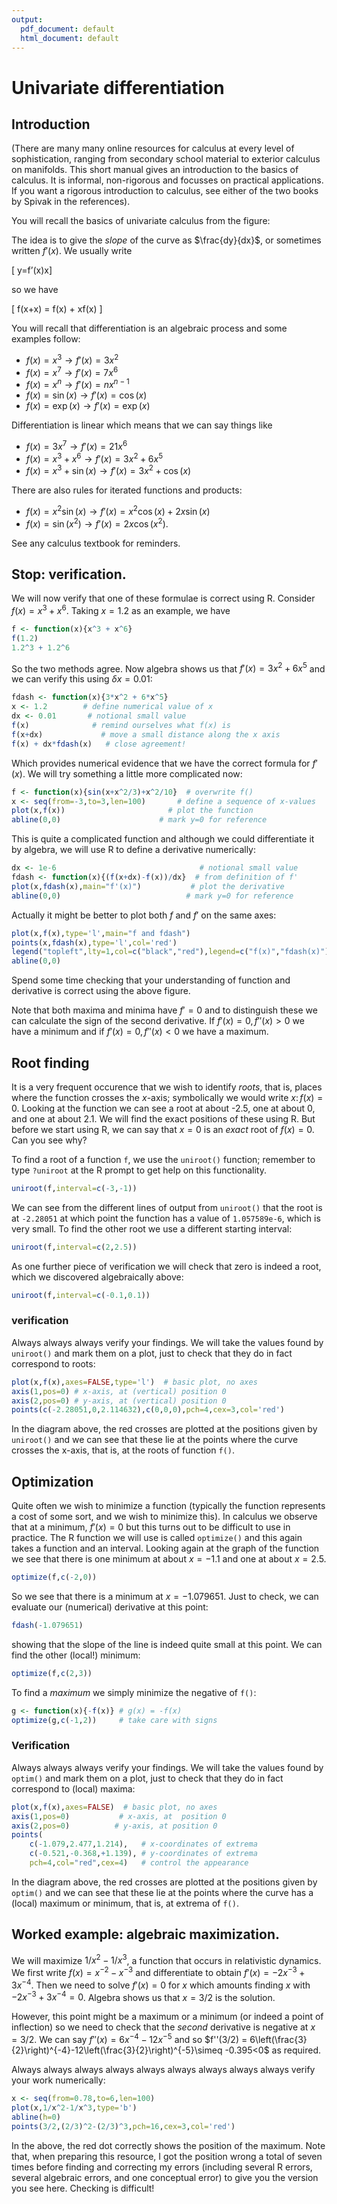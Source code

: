 ```yaml
---
output:
  pdf_document: default
  html_document: default
---
```

#  Univariate differentiation {#calculus}

\newcommand{\prob}[1]{\operatorname{\mathrm{Prob}}\left({#1}\right)}
\newcommand{\like}[1]{\operatorname{\mathcal{L}}\left(#1\right)}
\newcommand{\supp}[1]{\operatorname{\mathcal{S}}\left(#1\right)}

\newcommand{\likeval}{\mathcal{L}}
\newcommand{\suppval}{\mathcal{S}}


## Introduction

(There are many many online resources for calculus at every level of
sophistication, ranging from secondary school material to exterior
calculus on manifolds.  This short manual gives an introduction to the
basics of calculus.  It is informal, non-rigorous and focusses on
practical applications.  If you want a rigorous introduction to
calculus, see either of the two books by Spivak in the references).

You will recall the basics of univariate calculus from the figure:

\includegraphics{calculus1}

The idea is to give the *slope* of the curve as $\frac{dy}{dx}$, or
sometimes written $f'(x)$.  We usually write

\[
\delta y=f'(x)\delta x\]

so we have

\[
f(x+\delta x) = f(x) + \delta x\times f(x)\qquad\mbox{to first order}
\]

You will recall that differentiation is an
algebraic process and some examples follow:


* $f(x)=x^3\longrightarrow f'(x)=3x^2$
* $f(x)=x^7\longrightarrow f'(x)=7x^6$
* $f(x)=x^n\longrightarrow f'(x)=nx^{n-1}$
* $f(x)=\sin(x)\longrightarrow f'(x)=\cos(x)$
* $f(x)=\exp(x)\longrightarrow f'(x)=\exp(x)$

Differentiation is linear which means that we can say things like

* $f(x)=3x^7\longrightarrow f'(x)=21x^6$
* $f(x)=x^3+x^6\longrightarrow f'(x)=3x^2+6x^5$
* $f(x)=x^3+\sin(x)\longrightarrow f'(x)=3x^2+\cos(x)$


There are also rules for iterated functions and products:

* $f(x) = x^2\sin(x)\longrightarrow f'(x)=x^2\cos(x) + 2x\sin(x)$
* $f(x) = \sin(x^2)\longrightarrow f'(x)=2x\cos(x^2)$.

See any calculus textbook for reminders.



## Stop: verification.

We will now verify that one of these formulae is correct using R.
Consider $f(x)=x^3+x^6$.  Taking $x=1.2$ as an example, we have

```r
f <- function(x){x^3 + x^6}
f(1.2)
1.2^3 + 1.2^6
```

So the two methods agree.  Now algebra shows us that $f'(x)=3x^2+6x^5$
and we can verify this using $\delta x=0.01$:

```r
fdash <- function(x){3*x^2 + 6*x^5}
x <- 1.2        # define numerical value of x
dx <- 0.01       # notional small value
f(x)              # remind ourselves what f(x) is
f(x+dx)             # move a small distance along the x axis
f(x) + dx*fdash(x)   # close agreement!
```

Which provides numerical evidence that we have the correct formula for
$f'(x)$.  We will try something a little more complicated now:


```r
f <- function(x){sin(x+x^2/3)+x^2/10}  # overwrite f()
x <- seq(from=-3,to=3,len=100)       # define a sequence of x-values 
plot(x,f(x))                       # plot the function
abline(0,0)                      # mark y=0 for reference
```

This is quite a complicated function and although we could
differentiate it by algebra, we will use R to define a derivative
numerically:

```r
dx <- 1e-6                                # notional small value
fdash <- function(x){(f(x+dx)-f(x))/dx}  # from definition of f'
plot(x,fdash(x),main="f'(x)")           # plot the derivative
abline(0,0)                            # mark y=0 for reference
```

Actually it might be  better to plot both $f$ and $f'$ on the same axes:


```r
plot(x,f(x),type='l',main="f and fdash")
points(x,fdash(x),type='l',col='red')
legend("topleft",lty=1,col=c("black","red"),legend=c("f(x)","fdash(x)"))
abline(0,0)
```

Spend some time checking that your understanding of function and
derivative is correct using the above figure.

Note that both maxima and minima have $f'=0$ and to distinguish these
we can calculate the sign of the second derivative.  If $f'(x)=0,
f''(x)>0$ we have a minimum and if $f'(x)=0,f''(x)<0$ we have a
maximum.

## Root finding

It is a very frequent occurence that we wish to identify *roots*, that
is, places where the function crosses the $x$-axis; symbolically we
would write $x\colon f(x)=0$.  Looking at the function we can see a
root at about -2.5, one at about 0, and one at about 2.1.  We will
find the exact positions of these using R.  But before we start using
R, we can say that $x=0$ is an _exact_ root of $f(x)=0$.  Can you see
why?

To find a root of a function `f`, we use the `uniroot()`
function; remember to type `?uniroot` at the R prompt to get help
on this functionality.

```r
uniroot(f,interval=c(-3,-1))
```

We can see from the different lines of output from `uniroot()`
that the root is at `-2.28051` at which point the function has a
value of `1.057589e-6`, which is very small.  To find the other
root we use a different starting interval:

```r
uniroot(f,interval=c(2,2.5))
```

As one further piece of verification we will check that zero is indeed
a root, which we discovered algebraically above:

```r
uniroot(f,interval=c(-0.1,0.1))
```

### verification

Always always always verify your findings.  We will take the values
found by `uniroot()` and mark them on a plot, just to check that
they do in fact correspond to roots:

```r
plot(x,f(x),axes=FALSE,type='l')  # basic plot, no axes
axis(1,pos=0) # x-axis, at (vertical) position 0
axis(2,pos=0) # y-axis, at (vertical) position 0
points(c(-2.28051,0,2.114632),c(0,0,0),pch=4,cex=3,col='red')
```

In the diagram above, the red crosses are plotted at the positions
given by `uniroot()` and we can see that these lie at the points
where the curve crosses the x-axis, that is, at the roots of function
`f()`.

## Optimization

Quite often we wish to minimize a function (typically the function
represents a cost of some sort, and we wish to minimize this).  In
calculus we observe that at a minimum, $f'(x)=0$ but this turns out to
be difficult to use in practice.  The R function we will use is called
`optimize()` and this again takes a function and an interval.
Looking again at the graph of the function we see that there is one
minimum at about $x=-1.1$ and one at about $x=2.5$.


```r
optimize(f,c(-2,0))
```

So we see that there is a minimum at $x=-1.079651$.  Just to check, we
can evaluate our (numerical) derivative at this point:

```r
fdash(-1.079651)
```

showing that the slope of the line is indeed quite small at this
point.  We can find the other (local!) minimum:

```r
optimize(f,c(2,3))
```

To find a _maximum_ we simply minimize the negative of `f()`:

```r
g <- function(x){-f(x)} # g(x) = -f(x)
optimize(g,c(-1,2))     # take care with signs
```


### Verification

Always always always verify your findings.  We will take the values
found by `optim()` and mark them on a plot, just to check that
they do in fact correspond to (local) maxima:

```r
plot(x,f(x),axes=FALSE)  # basic plot, no axes
axis(1,pos=0)           # x-axis, at  position 0
axis(2,pos=0)          # y-axis, at position 0
points(
    c(-1.079,2.477,1.214),   # x-coordinates of extrema
    c(-0.521,-0.368,+1.139), # y-coordinates of extrema
    pch=4,col="red",cex=4)   # control the appearance
```

In the diagram above, the red crosses are plotted at the positions
given by `optim()` and we can see that these lie at the points
where the curve has a (local) maximum or minimum, that is, at extrema
of `f()`.


## Worked example: algebraic maximization.

We will maximize $1/x^2 - 1/x^3$, a function that occurs in
relativistic dynamics.  We first write $f(x)=x^{-2} - x^{-3}$ and
differentiate to obtain $f'(x) = -2x^{-3} + 3x^{-4}$.  Then we need to
solve $f'(x)=0$ for $x$ which amounts finding $x$ with $-2x^{-3} +
3x^{-4}=0$.  Algebra shows us that $x=3/2$ is the solution.

However, this point might be a maximum or a minimum (or indeed a point
of inflection) so we need to check that the *second* derivative is
negative at $x=3/2$.  We can say $f''(x) = 6x^{-4}-12x^{-5}$ and so
$f''(3/2) =
6\left(\frac{3}{2}\right)^{-4}-12\left(\frac{3}{2}\right)^{-5}\simeq
-0.395<0$ as required.

Always always always always always always always always always verify
your work numerically:


```r
x <- seq(from=0.78,to=6,len=100)
plot(x,1/x^2-1/x^3,type='b')
abline(h=0)
points(3/2,(2/3)^2-(2/3)^3,pch=16,cex=3,col='red')
```

In the above, the red dot correctly shows the position of the maximum.
Note that, when preparing this resource, I got the position wrong a
total of seven times before finding and correcting my errors
(including several R errors, several algebraic errors, and one
conceptual error) to give you the version you see here.  Checking is
difficult!


